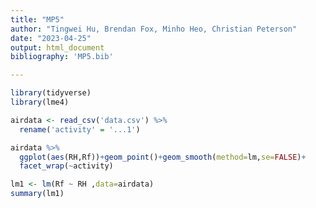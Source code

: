 ```yaml
---
title: "MP5"
author: "Tingwei Hu, Brendan Fox, Minho Heo, Christian Peterson"
date: "2023-04-25"
output: html_document
bibliography: 'MP5.bib'

---
```


```r
library(tidyverse)
library(lme4)
```

```r
airdata <- read_csv('data.csv') %>% 
  rename('activity' = '...1')

airdata %>% 
  ggplot(aes(RH,Rf))+geom_point()+geom_smooth(method=lm,se=FALSE)+
  facet_wrap(~activity)

lm1 <- lm(Rf ~ RH ,data=airdata)
summary(lm1)


```
